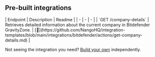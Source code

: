 
## Pre-built integrations

<AccordionGroup>


<Accordion title="Company">
| Endpoint | Description | Readme |
| - | - | - |
| `GET /company-details` | Retrieves detailed information about the current company in Bitdefender GravityZone. | [🔗](https://github.com/NangoHQ/integration-templates/blob/main/integrations/bitdefender/actions/get-company-details.md) |
</Accordion>

</AccordionGroup>

<Tip>Not seeing the integration you need? [Build your own](https://nango.dev/docs/guides/platform/functions) independently.</Tip>
